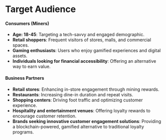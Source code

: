 
# **Target Audience**
#### **Consumers (Miners)**
- **Age: 18-45**: Targeting a tech-savvy and engaged demographic.
- **Retail shoppers**: Frequent visitors of stores, malls, and commercial spaces.
- **Gaming enthusiasts**: Users who enjoy gamified experiences and digital assets.
- **Individuals looking for financial accessibility**: Offering an alternative way to earn value.

#### **Business Partners**
- **Retail stores**: Enhancing in-store engagement through mining rewards.
- **Restaurants**: Increasing dine-in duration and repeat visits.
- **Shopping centers**: Driving foot traffic and optimizing customer experience.
- **Hospitality and entertainment venues**: Offering loyalty rewards to encourage customer retention.
- **Brands seeking innovative customer engagement solutions**: Providing a blockchain-powered, gamified alternative to traditional loyalty programs.